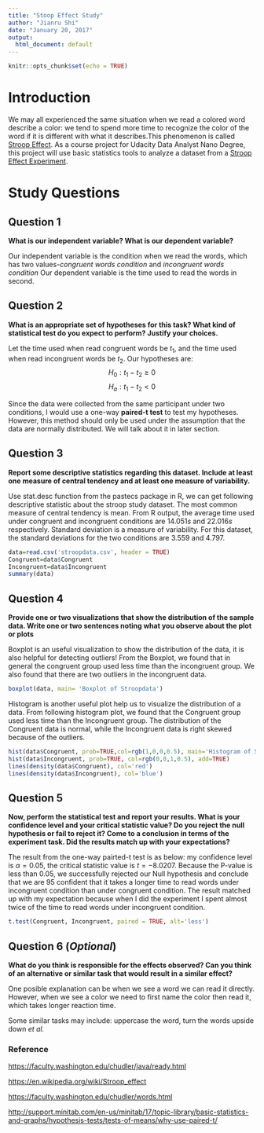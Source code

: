 ```yaml
---
title: "Stoop Effect Study"
author: "Jianru Shi"
date: "January 20, 2017"
output:
  html_document: default
---
```


```r
knitr::opts_chunk$set(echo = TRUE)
```

# Introduction 

We may all experienced the same situation when we read a colored word describe a color: we tend to spend more time to recognize the color of the word if it is different with what it describes.This phenomenon is called [Stroop Effect](https://en.wikipedia.org/wiki/Stroop_effect). As a course project for Udacity Data Analyst Nano Degree, this project will use basic statistics tools to analyze a dataset from a [Stroop Effect Experiment](https://faculty.washington.edu/chudler/java/ready.html). 

# Study Questions
## Question 1 

**What is our independent variable? What is our dependent variable?**

Our independent variable is the condition when we read the words, which has two values-*congruent words condition* and *incongruent words condition*
Our dependent variable is the time used to read the words in second.

## Question 2

**What is an appropriate set of hypotheses for this task? What kind of statistical test do you expect to perform? Justify your choices.**

Let the time used when read congruent words be $t_1$, and the time used when read incongruent words be $t_2$. Our hypotheses are:
$$H_0: t_1-t_2 \ge 0$$ 
$$H_a:t_1 - t_2 < 0 $$

Since the data were collected from the same participant under two conditions, I would use a one-way **paired-t test** to test my hypotheses. However, this method should only be used under the assumption that the data are normally distributed. We will talk about it in later section. 

## Question 3 

**Report some descriptive statistics regarding this dataset. Include at least one measure of central tendency and at least one measure of variability.**

Use stat.desc function from the pastecs package in R, we can get following descriptive statistic about the stroop study dataset. The most common measure of central tendency is mean. From R output, the average time used under congruent and incongruent conditions are $14.051s$ and $22.016s$ respectively. Standard deviation is a measure of variability. For this dataset, the standard deviations for the two conditions are $3.559$ and $4.797$. 

```r
data=read.csv('stroopdata.csv', header = TRUE)
Congruent=data$Congruent
Incongruent=data$Incongruent
summary(data)
```

## Question 4

**Provide one or two visualizations that show the distribution of the sample data. Write one or two sentences noting what you observe about the plot or plots**

Boxplot is an useful visualization to show the distribution of the data, it is also helpful for detecting outliers! From the Boxplot, we found that in general the congruent group used less time than the incongruent group. We also found that there are two outliers in the incongruent data. 

```r
boxplot(data, main= 'Boxplot of Stroopdata')
```

Histogram is another useful plot help us to visualize the distribution of a data. From following histogram plot, we found that the Congruent group used less time than the Incongruent group. The distribution of the Congruent data is normal, while the Incongruent data is right skewed because of the outliers.  

```r
hist(data$Congruent, prob=TRUE,col=rgb(1,0,0,0.5), main='Histogram of Stroopdata',xlim=c(5,40), xlab='Congruent (Red) vs. Incongruent (Blue)')
hist(data$Incongruent, prob=TRUE, col=rgb(0,0,1,0.5), add=TRUE)
lines(density(data$Congruent), col='red')
lines(density(data$Incongruent), col='blue')
```


## Question 5

**Now, perform the statistical test and report your results. What is your confidence level and your critical statistic value? Do you reject the null hypothesis or fail to reject it? Come to a conclusion in terms of the experiment task. Did the results match up with your expectations?**

The result from the one-way pairted-t test is as below: my confidence level is $\alpha =0.05$, the critical statistic value is $t=-8.0207$. Because the P-value is less than $0.05$, we successfully rejected our Null hypothesis and conclude that we are $95%$ confident that it takes a longer time to read words under incongruent condition than under congruent condition. The result matched up with my expectation because when I did the experiment I spent almost twice of the time to read words under incongruent condition. 

```r
t.test(Congruent, Incongruent, paired = TRUE, alt='less')
```

## Question 6 (*Optional*)

**What do you think is responsible for the effects observed? Can you think of an alternative or similar task that would result in a similar effect? **

One posible explanation can be when we see a word we can read it directly. However, when we see a color we need to first name the color then read it, which takes longer reaction time. 

Some similar tasks may include: uppercase the word, turn the words upside down *et al.* 


### Reference 

<https://faculty.washington.edu/chudler/java/ready.html>

<https://en.wikipedia.org/wiki/Stroop_effect>

<https://faculty.washington.edu/chudler/words.html>

<http://support.minitab.com/en-us/minitab/17/topic-library/basic-statistics-and-graphs/hypothesis-tests/tests-of-means/why-use-paired-t/>





